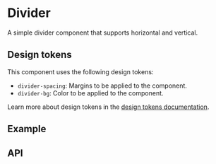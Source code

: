 
<Meta title="Docs/Components/Layout/Divider" />

# Divider
A simple divider component that supports horizontal and vertical.

## Design tokens
This component uses the following design tokens:

- `divider-spacing`: Margins to be applied to the component.
- `divider-bg`: Color to be applied to the component.

Learn more about design tokens in the [design tokens documentation](?path=/story/docs-design-tokens-getting-started--page).

## Example
<Canvas sourceState="shown" of={DividerStories.Horizontal} />

## API
<ArgsTable of={Divider} />
